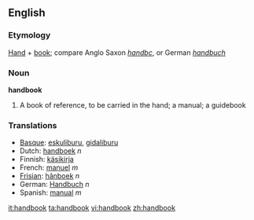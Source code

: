==English==

===Etymology===
[[Hand]] + [[book]]; compare Anglo Saxon ''[[handbc]]'', or German ''[[handbuch]]''
===Noun===
'''handbook'''

#A book of reference, to be carried in the hand; a manual; a guidebook
===Translations===
*[[Basque]]: [[eskuliburu]], [[gidaliburu]]
*Dutch: [[handboek]] ''n''
*Finnish: [[käsikirja]]
*French: [[manuel]] ''m''
*[[Frisian]]: [[hânboek]] ''n''
*German: [[Handbuch]] ''n''
*Spanish: [[manual]] ''m''

[[it:handbook]]
[[ta:handbook]]
[[vi:handbook]]
[[zh:handbook]]